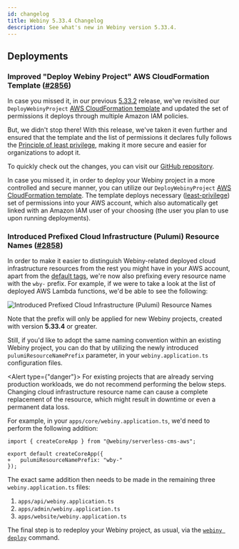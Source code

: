 ```yaml
---
id: changelog
title: Webiny 5.33.4 Changelog
description: See what's new in Webiny version 5.33.4.
---
```



## Deployments

### Improved "Deploy Webiny Project" AWS CloudFormation Template ([#2856](https://github.com/webiny/webiny-js/pull/2856))

In case you missed it, in our previous [5.33.2](/docs/release-notes/5.33.2/changelog#updated-deploy-webiny-project-cloud-formation-template-2773) release, we've revisited our `DeployWebinyProject` [AWS CloudFormation template](/docs/{version}/infrastructure/aws/configure-aws-credentials#attaching-a-fine-grained-policy) and updated the set of permissions it deploys through multiple Amazon IAM policies. 

But, we didn't stop there! With this release, we've taken it even further and ensured that the template and the list of permissions it declares fully follows the [Principle of least privilege](https://en.wikipedia.org/wiki/Principle_of_least_privilege), making it more secure and easier for organizations to adopt it. 

To quickly check out the changes, you can visit our [GitHub repository](https://github.com/webiny/webiny-js/blob/stable/docs/DEPLOY_WEBINY_PROJECT_CF_TEMPLATE.yaml).

<Alert type="info" title="More Information">

  In case you missed it, in order to deploy your Webiny project in a more controlled and secure manner, you can utilize our `DeployWebinyProject` [AWS CloudFormation template](/docs/{version}/infrastructure/aws/configure-aws-credentials#attaching-a-fine-grained-policy). The template deploys necessary ([least-privilege](https://en.wikipedia.org/wiki/Principle_of_least_privilege)) set of permissions into your AWS account, which also automatically get linked with an Amazon IAM user of your choosing (the user you plan to use upon running deployments).

</Alert>

### Introduced Prefixed Cloud Infrastructure (Pulumi) Resource Names ([#2858](https://github.com/webiny/webiny-js/pull/2858))

In order to make it easier to distinguish Webiny-related deployed cloud infrastructure resources from the rest you might have in your AWS account, apart from the [default tags](/docs/{version}/core-development-concepts/basics/project-deployment#tagged-resources), we're now also prefixing every resource name with the `wby-` prefix. For example, if we were to take a look at the list of deployed AWS Lambda functions, we'd be able to see the following:

<Image title="Introduced Prefixed Cloud Infrastructure (Pulumi) Resource Names" src={lambdaFunctions}/>

Note that the prefix will only be applied for new Webiny projects, created with version **5.33.4** or greater. 

Still, if you'd like to adopt the same naming convention within an existing Webiny project, you can do that by utilizing the newly introduced `pulumiResourceNamePrefix` parameter, in your `webiny.application.ts` configuration files. 

<Alert type={"danger"}>
  For existing projects that are already serving production workloads, we do not recommend performing the below steps. Changing cloud infrastructure resource name can cause a complete replacement of the resource, which might result in downtime or even a permanent data loss.
</Alert>

For example, in your `apps/core/webiny.application.ts`, we'd need to perform the following addition:

```diff-ts
import { createCoreApp } from "@webiny/serverless-cms-aws";

export default createCoreApp({
+   pulumiResourceNamePrefix: "wby-"
});
```

The exact same addition then needs to be made in the remaining three `webiny.application.ts` files:

1. `apps/api/webiny.application.ts`
2. `apps/admin/webiny.application.ts`
3. `apps/website/webiny.application.ts`

The final step is to redeploy your Webiny project, as usual, via the [`webiny deploy`](/docs/core-development-concepts/basics/project-deployment) command.  
